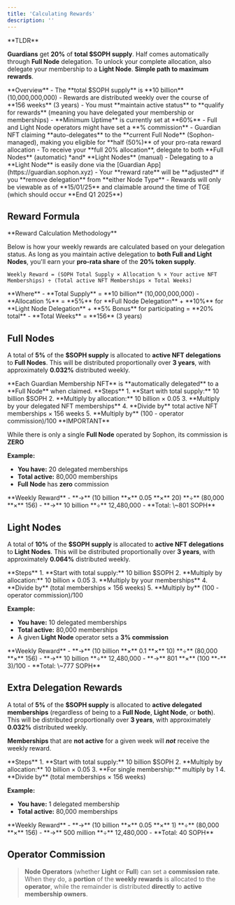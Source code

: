 ```yaml
---
title: 'Calculating Rewards'
description: ''
---
```


<Warning>
**TLDR**

**Guardians** get **20%** of **total $SOPH supply**. Half comes automatically through **Full Node** delegation. To unlock your complete allocation, also delegate your membership to a **Light Node**. **Simple path to maximum rewards**.
</Warning>

<Info>
**Overview**
- The **total $SOPH supply** is **10 billion** (10,000,000,000)
- Rewards are distributed weekly over the course of **156 weeks** (3 years)
- You must **maintain active status** to **qualify for rewards** (meaning you have delegated your membership or memberships)
- **Minimum Uptime** is currently set at **60%**
- Full and Light Node operators might have set a **% commission**
- Guardian NFT claiming **auto-delegates** to the **current Full Node** (Sophon-managed), making you eligible for **half (50%)** of your pro-rata reward allocation
- To receive your **full 20% allocation**, delegate to both **Full Nodes** (automatic) *and* **Light Nodes** (manual)
- Delegating to a **Light Node** is easily done via the [Guardian App](https://guardian.sophon.xyz)
- Your **reward rate** will be **adjusted** if you **remove delegation** from **either Node Type**
- Rewards will only be viewable as of **15/01/25** and claimable around the time of TGE (which should occur **End Q1 2025**)
</Info>

## Reward Formula

<Tip>
**Reward Calculation Methodology**

Below is how your weekly rewards are calculated based on your delegation status. As long as you maintain active delegation to **both Full and Light Nodes**, you'll earn your **pro-rata share** of the **20% token supply**.
</Tip>

```
Weekly Reward = (SOPH Total Supply × Allocation % × Your active NFT Memberships) ÷ (Total active NFT Memberships × Total Weeks)
```

<Note>
**Where**
- **Total Supply** = **10 billion** (10,000,000,000)
- **Allocation %** = **5%** for **Full Node Delegation** + **10%** for **Light Node Delegation** + **5% Bonus** for participating = **20% total**
- **Total Weeks** = **156** (3 years)
</Note>

## Full Nodes

A total of **5%** of the **$SOPH supply** is allocated to **active NFT delegations** to **Full Nodes**. This will be distributed proportionally over **3 years**, with approximately **0.032%** distributed weekly.

<Warning>
**Each Guardian Membership NFT** is **automatically delegated** to a **Full Node** when claimed.
</Warning>

<Info>
**Steps**
1. **Start with total supply:** 10 billion $SOPH
2. **Multiply by allocation:** 10 billion × 0.05
3. **Multiply by your delegated NFT memberships**
4. **Divide by** total active NFT memberships × 156 weeks
5. **Multiply by** (100 - operator commission)/100
</Info>

<Tip>
**IMPORTANT**

While there is only a single **Full Node** operated by Sophon, its commission is **ZERO**
</Tip>

**Example:**

- **You have:** 20 delegated memberships
- **Total active:** 80,000 memberships
- **Full Node** has **zero** commission

<Tip>
**Weekly Reward**
- **->** (10 billion **×** 0.05 **×** 20) **÷** (80,000 **×** 156)
- **->** 10 billion **÷** 12,480,000
- **Total: \~801 SOPH**
</Tip>

## Light Nodes

A total of **10%** of the **$SOPH supply** is allocated to **active NFT delegations** to **Light Nodes**. This will be distributed proportionally over **3 years**, with approximately **0.064%** distributed weekly.

<Info>
**Steps**
1. **Start with total supply:** 10 billion $SOPH
2. **Multiply by allocation:** 10 billion × 0.05
3. **Multiply by your memberships**
4. **Divide by** (total memberships × 156 weeks)
5. **Multiply by** (100 - operator commission)/100
</Info>

**Example:**

- **You have:** 10 delegated memberships
- **Total active:** 80,000 memberships
- A given **Light Node** operator sets a **3% commission**

<Tip>
**Weekly Reward**
- **->** (10 billion **×** 0.1 **×** 10) **÷** (80,000 **×** 156)
- **->** 10 billion **÷** 12,480,000
- **->** 801 **×** (100 **-** 3)/100
- **Total: \~777 SOPH**
</Tip>

## Extra Delegation Rewards

A total of **5%** of the **$SOPH supply** is allocated to **active delegated memberships** (regardless of being to a **Full Node**, **Light Node**, or **both**). This will be distributed proportionally over **3 years**, with approximately **0.032%** distributed weekly.

<Warning>**Memberships** that are **not active** for a given week will ***not*** receive the weekly reward.</Warning>

<Info>
**Steps**
1. **Start with total supply:** 10 billion $SOPH
2. **Multiply by allocation:** 10 billion × 0.05
3. **For single membership:** multiply by 1
4. **Divide by** (total memberships × 156 weeks)
</Info>

**Example:**

- **You have:** 1 delegated membership
- **Total active:** 80,000 memberships

<Tip>
**Weekly Reward**
- **->** (10 billion **×** 0.05 **×** 1) **÷** (80,000 **×** 156)
- **->** 500 million **÷** 12,480,000
- **Total: 40 SOPH**
</Tip>

## Operator Commission

> **Node Operators** (whether **Light** or **Full**) can set a **commission rate**. When they do, a **portion** of the **weekly rewards** is allocated to the **operator**, while the remainder is distributed **directly** to **active membership owners**.
